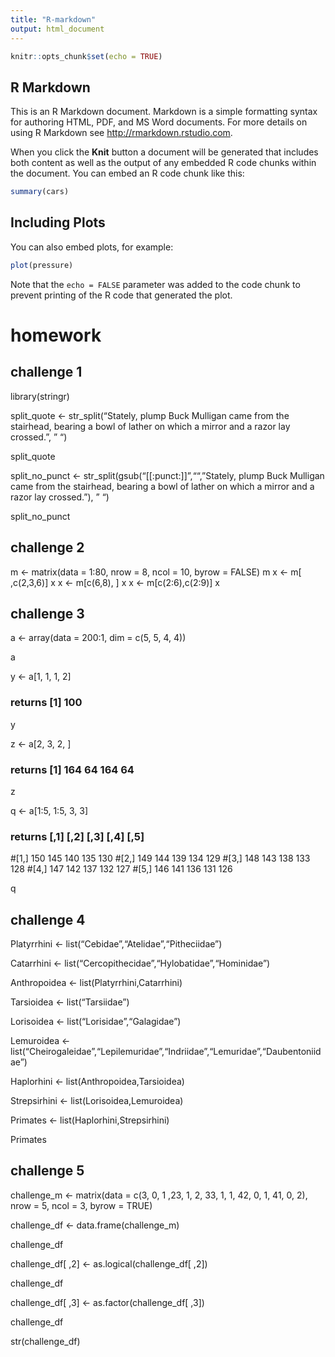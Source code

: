 ```yaml
---
title: "R-markdown"
output: html_document
---
```


```r
knitr::opts_chunk$set(echo = TRUE)
```

## R Markdown

This is an R Markdown document. Markdown is a simple formatting syntax for authoring HTML, PDF, and MS Word documents. For more details on using R Markdown see <http://rmarkdown.rstudio.com>.

When you click the **Knit** button a document will be generated that includes both content as well as the output of any embedded R code chunks within the document. You can embed an R code chunk like this:

```r
summary(cars)
```

## Including Plots

You can also embed plots, for example:

```r
plot(pressure)
```

Note that the `echo = FALSE` parameter was added to the code chunk to prevent printing of the R code that generated the plot.

# homework

## challenge 1

library(stringr)

split_quote <- str_split("Stately, plump Buck Mulligan came from the stairhead, bearing a bowl of lather on which a mirror and a razor lay crossed.", " ")

split_quote

split_no_punct <- str_split(gsub("[[:punct:]]","","Stately, plump Buck Mulligan came from the stairhead, bearing a bowl of lather on which a mirror and a razor lay crossed."), " ")

split_no_punct

## challenge 2

m <- matrix(data = 1:80, nrow = 8, ncol = 10, byrow = FALSE)
m
x <- m[ ,c(2,3,6)]
x
x <- m[c(6,8), ]
x
x <- m[c(2:6),c(2:9)]
x

## challenge 3

a <- array(data = 200:1, dim = c(5, 5, 4, 4))

a

y <- a[1, 1, 1, 2]

### returns [1] 100

y

z <- a[2, 3, 2, ]

### returns [1] 164  64 164  64

z

q <- a[1:5, 1:5, 3, 3]

### returns      [,1] [,2] [,3] [,4] [,5]
#[1,]  150  145  140  135  130
#[2,]  149  144  139  134  129
#[3,]  148  143  138  133  128
#[4,]  147  142  137  132  127
#[5,]  146  141  136  131  126

q

## challenge 4

Platyrrhini <- list("Cebidae","Atelidae","Pitheciidae")

Catarrhini <- list("Cercopithecidae","Hylobatidae","Hominidae")

Anthropoidea <- list(Platyrrhini,Catarrhini)

Tarsioidea <- list("Tarsiidae")

Lorisoidea <- list("Lorisidae","Galagidae")

Lemuroidea <- list("Cheirogaleidae","Lepilemuridae","Indriidae","Lemuridae","Daubentoniidae")

Haplorhini <- list(Anthropoidea,Tarsioidea)

Strepsirhini <- list(Lorisoidea,Lemuroidea)

Primates <- list(Haplorhini,Strepsirhini)

Primates

## challenge 5

challenge_m <- matrix(data = c(3, 0, 1 ,23, 1, 2, 33, 1, 1, 42, 0, 1, 41, 0, 2), nrow = 5, ncol = 3, byrow = TRUE)

challenge_df <- data.frame(challenge_m)

challenge_df

challenge_df[ ,2] <- as.logical(challenge_df[ ,2])

challenge_df

challenge_df[ ,3] <- as.factor(challenge_df[ ,3])

challenge_df

str(challenge_df)
